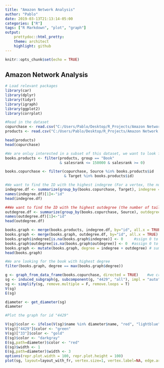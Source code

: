 ```yaml
---
title: "Amazon Network Analysis"
author: "Pablo"
date: 2019-03-13T21:13:14-05:00
categories: ["R"]
tags: ["R Markdown", "plot", "graph"]
output:
    prettydoc::html_pretty:
    theme: architect
    highlight: github
---
```


```r
knitr::opts_chunk$set(echo = TRUE)
```

## Amazon Network Analysis

```r
# Load relevant packages
library(car)
library(dplyr)
library(tidyr)
library(igraph)
library(ggplot2)
library(corrplot)
```

```r
#Read in the dataset
copurchase <- read.csv("C:/Users/Pablo/Desktop/R_Projects/Amazon Network Analysis/Data/copurchase.csv", stringsAsFactors = FALSE)
products <- read.csv("C:/Users/Pablo/Desktop/R_Projects/Amazon Network Analysis/Data/products.csv", stringsAsFactors = FALSE)
```

```r
head(products)
head(copurchase)
```
```r
#We are onluy interested in a subset of this dataset, we want to look for Books 
books.products <- filter(products, group == "Book" 
                         & salesrank <= 150000 & salesrank >= 0)

books.copurchase <- filter(copurchase, Source %in% books.products$id
                           & Target %in% books.products$id)
```

```r
#We want to find the ID with the highest indegree (For a vertex, the number of head ends adjacent to a vertex is called the indegree of the vertex)
indegree.df <- summarize(group_by(books.copurchase, Target), indegree = n()) %>% arrange(desc(indegree))
names(indegree.df)[1]<-"id"
head(indegree.df)
```

```r
##We want to find the ID with the highest outdegree (the number of tail ends adjacent to a vertex is its outdegree)
outdegree.df <- summarize(group_by(books.copurchase, Source), outdegree = n()) %>% arrange(desc(outdegree))
names(outdegree.df)[1]<-"id"
head(outdegree.df)
```

```r
books.graph <- merge(books.products, indegree.df, by="id", all.x = TRUE)  #Merge the Dataframes
books.graph <- merge(books.graph, outdegree.df, by="id", all.x = TRUE)  #Merge the Dataframes
books.graph$indegree[is.na(books.graph$indegree)] <- 0     #ssign 0 to those who are na
books.graph$outdegree[is.na(books.graph$outdegree)] <- 0  #assign 0 to those who are na
books.graph <- mutate(books.graph, degree = indegree + outdegree) # sum indegree and outdegree to create degree
head(books.graph)
```

```r
#We are looking for the book with highest degree
filter(books.graph, degree == max(books.graph$degree))
```

```r
g <- graph_from_data_frame(books.copurchase, directed = TRUE)    #we creathe a directed graph
sg <- induced_subgraph(g, subcomponent(g, "4429", "all"), impl = "auto")  #we are only interested in id "4429"
sg <- simplify(sg, remove.multiple = F, remove.loops = T)
V(sg)
E(sg)
```

```r
diameter <- get_diameter(sg)
diameter
```

```r
#Plot the graph for id "4429"

V(sg)$color <- ifelse(V(sg)$name %in% diameter$name, "red", "lightblue")
V(sg)["4429"]$color <- "green"
V(sg)["33"]$color <- "gold"
E(sg)$color <- "darkgray"
E(sg,path=diameter)$color <- "red"
E(sg)$width <- 1
E(sg,path=diameter)$width <- 3
options(repr.plot.width = 100, repr.plot.height = 100)
plot(sg, layout=layout_with_fr, vertex.size=1, vertex.label=NA, edge.arrow.size=0.05)
```

